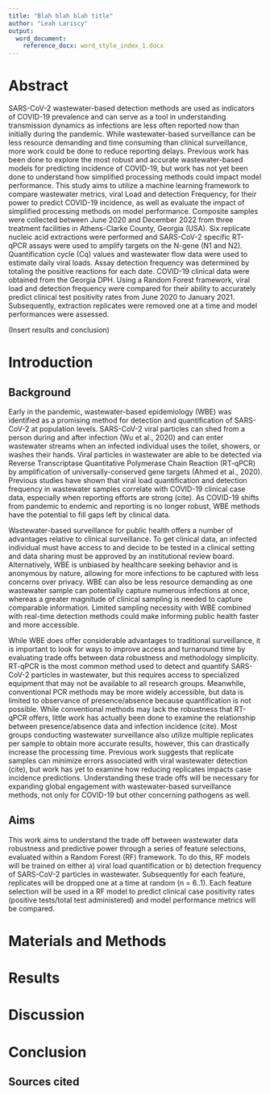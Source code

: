 ```yaml
---
title: "Blah blah blah title"
author: "Leah Lariscy"
output:
  word_document:
    reference_docx: word_style_index_1.docx
---
```


# Abstract

SARS-CoV-2 wastewater-based detection methods are used as indicators of COVID-19 prevalence and can serve as a tool in understanding transmission dynamics as infections are less often reported now than initially during the pandemic. While wastewater-based surveillance can be less resource demanding and time consuming than clinical surveillance, more work could be done to reduce reporting delays. Previous work has been done to explore the most robust and accurate wastewater-based models for predicting incidence of COVID-19, but work has not yet been done to understand how simplified processing methods could impact model performance. This study aims to utilize a machine learning framework to compare wastewater metrics, viral Load and detection Frequency, for their power to predict COVID-19 incidence, as well as evaluate the impact of simplified processing methods on model performance. Composite samples were collected between June 2020 and December 2022 from three treatment facilities in Athens-Clarke County, Georgia (USA). Six replicate nucleic acid extractions were performed and SARS-CoV-2 specific RT-qPCR assays were used to amplify targets on the N-gene (N1 and N2). Quantification cycle (Cq) values and wastewater flow data were used to estimate daily viral loads. Assay detection frequency was determined by totaling the positive reactions for each date. COVID-19 clinical data were obtained from the Georgia DPH. Using a Random Forest framework, viral load and detection frequency were compared for their ability to accurately predict clinical test positivity rates from June 2020 to January 2021. Subsequently, extraction replicates were removed one at a time and model performances were assessed.

(Insert results and conclusion)

# Introduction

## Background

Early in the pandemic, wastewater-based epidemiology (WBE) was identified as a promising method for detection and quantification of SARS-CoV-2 at population levels. SARS-CoV-2 viral particles can shed from a person during and after infection (Wu et al., 2020) and can enter wastewater streams when an infected individual uses the toilet, showers, or washes their hands. Viral particles in wastewater are able to be detected via Reverse Transcriptase Quantitative Polymerase Chain Reaction (RT-qPCR) by amplification of universally-conserved gene targets (Ahmed et al., 2020). Previous studies have shown that viral load quantification and detection frequency in wastewater samples correlate with COVID-19 clinical case data, especially when reporting efforts are strong (cite). As COVID-19 shifts from pandemic to endemic and reporting is no longer robust, WBE methods have the potential to fill gaps left by clinical data.

Wastewater-based surveillance for public health offers a number of advantages relative to clinical surveillance. To get clinical data, an infected individual must have access to and decide to be tested in a clinical setting and data sharing must be approved by an institutional review board. Alternatively, WBE is unbiased by healthcare seeking behavior and is anonymous by nature, allowing for more infections to be captured with less concerns over privacy. WBE can also be less resource demanding as one wastewater sample can potentially capture numerous infections at once, whereas a greater magnitude of clinical sampling is needed to capture comparable information. Limited sampling necessity with WBE combined with real-time detection methods could make informing public health faster and more accessible.

While WBE does offer considerable advantages to traditional surveillance, it is important to look for ways to improve access and turnaround time by evaluating trade offs between data robustness and methodology simplicity. RT-qPCR is the most common method used to detect and quantify SARS-CoV-2 particles in wastewater, but this requires access to specialized equipment that may not be available to all research groups. Meanwhile, conventional PCR methods may be more widely accessible, but data is limited to observance of presence/absence because quantification is not possible. While conventional methods may lack the robustness that RT-qPCR offers, little work has actually been done to examine the relationship between presence/absence data and infection incidence (cite). Most groups conducting wastewater surveillance also utilize multiple replicates per sample to obtain more accurate results, however, this can drastically increase the processing time. Previous work suggests that replicate samples can minimize errors associated with viral wastewater detection (cite), but work has yet to examine how reducing replicates impacts case incidence predictions. Understanding these trade offs will be necessary for expanding global engagement with wastewater-based surveillance methods, not only for COVID-19 but other concerning pathogens as well.

## Aims

This work aims to understand the trade off between wastewater data robustness and predictive power through a series of feature selections, evaluated within a Random Forest (RF) framework. To do this, RF models will be trained on either a) viral load quantification or b) detection frequency of SARS-CoV-2 particles in wastewater. Subsequently for each feature, replicates will be dropped one at a time at random (n = 6..1). Each feature selection will be used in a RF model to predict clinical case positivity rates (positive tests/total test administered) and model performance metrics will be compared.

# Materials and Methods

# Results

# Discussion

# Conclusion

## Sources cited

